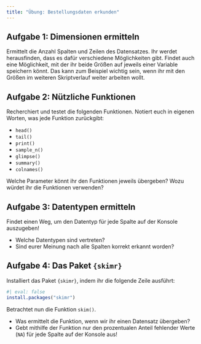 ```yaml
---
title: "Übung: Bestellungsdaten erkunden"
---
```


## Aufgabe 1: Dimensionen ermitteln

Ermittelt die Anzahl Spalten und Zeilen des Datensatzes. Ihr werdet herausfinden, dass es dafür verschiedene Möglichkeiten gibt. Findet auch eine Möglichkeit, mit der ihr beide Größen auf jeweils einer Variable speichern könnt. Das kann zum Beispiel wichtig sein, wenn ihr mit den Größen im weiteren Skriptverlauf weiter arbeiten wollt.

## Aufgabe 2: Nützliche Funktionen

Recherchiert und testet die folgenden Funktionen. Notiert euch in eigenen Worten, was jede Funktion zurückgibt:

-   `head()`
-   `tail()`
-   `print()`
-   `sample_n()`
-   `glimpse()`
-   `summary()`
-   `colnames()`

Welche Parameter könnt ihr den Funktionen jeweils übergeben? Wozu würdet ihr die Funktionen verwenden?

## Aufgabe 3: Datentypen ermitteln

Findet einen Weg, um den Datentyp für jede Spalte auf der Konsole auszugeben!

-   Welche Datentypen sind vertreten?
-   Sind eurer Meinung nach alle Spalten korrekt erkannt worden?

## Aufgabe 4: Das Paket `{skimr}`

Installiert das Paket `{skimr}`, indem ihr die folgende Zeile ausführt:

```r
#| eval: false
install.packages("skimr")
```

Betrachtet nun die Funktion `skim()`.

-   Was ermittelt die Funktion, wenn wir ihr einen Datensatz übergeben?
-   Gebt mithilfe der Funktion nur den prozentualen Anteil fehlender Werte (`NA`) für jede Spalte auf der Konsole aus!
